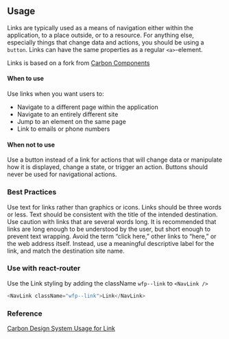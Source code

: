 
## Usage

Links are typically used as a means of navigation either within the application, to a place outside, or to a resource. For anything else, especially things that change data and actions, you should be using a `button`.
Links can have the same properties as a regular `<a>`-element.

Links is based on a fork from [Carbon Components](https://www.carbondesignsystem.com/components/link/code)

#### When to use

Use links when you want users to:

- Navigate to a different page within the application
- Navigate to an entirely different site
- Jump to an element on the same page
- Link to emails or phone numbers

#### When not to use

Use a button instead of a link for actions that will change data or manipulate how it is displayed, change a state, or trigger an action. Buttons should never be used for navigational actions.

### Best Practices


<List kind="bullet">
  <ListItem kind="checkmark">
    Use text for links rather than graphics or icons.
  </ListItem>
  <ListItem kind="checkmark">Links should be three words or less.</ListItem>
  <ListItem kind="checkmark">
    Text should be consistent with the title of the intended destination.
  </ListItem>
  <ListItem kind="checkmark">
    Use caution with links that are several words long. It is recommended that
    links are long enough to be understood by the user, but short enough to
    prevent text wrapping.
  </ListItem>
  <ListItem kind="checkmark">
    Avoid the term “click here,” other links to “here,” or the web address
    itself. Instead, use a meaningful descriptive label for the link, and match
    the destination site name.
  </ListItem>
</List>

<!--
- Use text for links rather than graphics or icons.
- Links should be three words or less.
- Text should be consistent with the title of the intended destination.
- Use caution with links that are several words long. It is recommended that links are long enough to be understood by the user, but short enough to prevent text wrapping.
- Avoid the term “click here,” other links to “here,” or the web address itself. Instead, use a meaningful descriptive label for the link, and match the destination site name.
-->
<!--

### Usage with react

```js
import { Link } from '@wfp/ui';
```

```js
<Link href="#">Link</Link>
```

-->

### Use with react-router

Use the Link styling by adding the className `wfp--link` to `<NavLink />`

```js
<NavLink className="wfp--link">Link</NavLink>
```

### Reference

[Carbon Design System Usage for Link](https://www.carbondesignsystem.com/components/link/usage)
